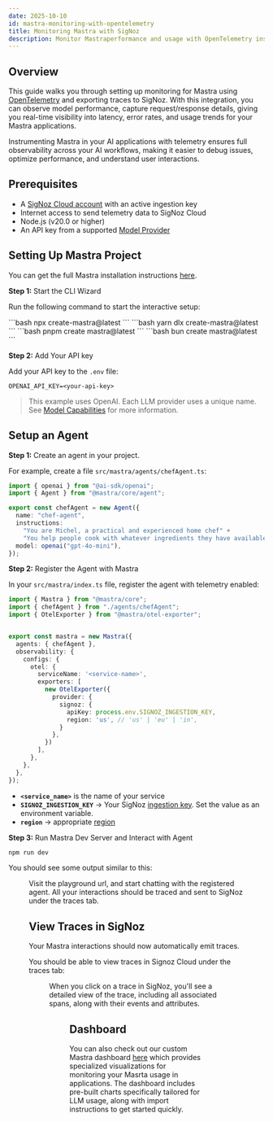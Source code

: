 ```yaml
---
date: 2025-10-10
id: mastra-monitoring-with-opentelemetry
title: Monitoring Mastra with SigNoz
description: Monitor Mastraperformance and usage with OpenTelemetry instrumentation and send traces to SigNoz
---
```


## Overview

This guide walks you through setting up monitoring for Mastra using [OpenTelemetry](https://opentelemetry.io/) and exporting traces to SigNoz. With this integration, you can observe model performance, capture request/response details, giving you real-time visibility into latency, error rates, and usage trends for your Mastra applications.

Instrumenting Mastra in your AI applications with telemetry ensures full observability across your AI workflows, making it easier to debug issues, optimize performance, and understand user interactions.

## Prerequisites

- A [SigNoz Cloud account](https://signoz.io/teams/) with an active ingestion key
- Internet access to send telemetry data to SigNoz Cloud
- Node.js (v20.0 or higher)
- An API key from a supported [Model Provider](https://mastra.ai/en/models/providers)

## Setting Up Mastra Project

You can get the full Mastra installation instructions [here](https://mastra.ai/en/docs/getting-started/installation).

**Step 1:** Start the CLI Wizard

Run the following command to start the interactive setup:

<Tabs>
<TabItem value="npm" label="npm" default>
```bash
npx create-mastra@latest
```
</TabItem>
<TabItem value="yarn" label="yarn" default>
```bash
yarn dlx create-mastra@latest
```
</TabItem>
<TabItem value="pnpm" label="pnpm" default>
```bash
pnpm create mastra@latest
```
</TabItem>
<TabItem value="bun" label="bun" default>
```bash
bun create mastra@latest
```
</TabItem>
</Tabs>

**Step 2:** Add Your API key

Add your API key to the `.env` file:

```
OPENAI_API_KEY=<your-api-key>
```
> This example uses OpenAI. Each LLM provider uses a unique name. See [Model Capabilities](https://mastra.ai/en/models) for more information.

## Setup an Agent

**Step 1:** Create an agent in your project.

For example, create a file `src/mastra/agents/chefAgent.ts`:

```typescript
import { openai } from "@ai-sdk/openai";
import { Agent } from "@mastra/core/agent";

export const chefAgent = new Agent({
  name: "chef-agent",
  instructions:
    "You are Michel, a practical and experienced home chef" +
    "You help people cook with whatever ingredients they have available.",
  model: openai("gpt-4o-mini"),
});
```

**Step 2:** Register the Agent with Mastra

In your `src/mastra/index.ts` file, register the agent with telemetry enabled:

```typescript
import { Mastra } from "@mastra/core";
import { chefAgent } from "./agents/chefAgent";
import { OtelExporter } from "@mastra/otel-exporter";


export const mastra = new Mastra({
  agents: { chefAgent },
  observability: {
    configs: {
      otel: {
        serviceName: '<service-name>',
        exporters: [
          new OtelExporter({
            provider: {
              signoz: {
                apiKey: process.env.SIGNOZ_INGESTION_KEY,
                region: 'us', // 'us' | 'eu' | 'in',
              }
            },
          })
        ],
      },
    },
  },
});
```
- **`<service_name>`** is the name of your service
- **`SIGNOZ_INGESTION_KEY`** → Your SigNoz [ingestion key](https://signoz.io/docs/ingestion/signoz-cloud/keys/). Set the value as an environment variable.
- **`region`** → appropriate [region](https://signoz.io/docs/ingestion/signoz-cloud/overview/#endpoint)


**Step 3:** Run Mastra Dev Server and Interact with Agent

```bash
npm run dev
```

You should see some output similar to this:

<Figure src="/img/docs/llm/mastra/terminal-output.webp" alt="Execution Output" caption="Output when running the Mastra Dev Server" />

Visit the playground url, and start chatting with the registered agent. All your interactions should be traced and sent to SigNoz under the traces tab.


## View Traces in SigNoz

Your Mastra interactions should now automatically emit traces.

You should be able to view traces in Signoz Cloud under the traces tab:

<Figure src="/img/docs/llm/mastra/mastra-traces.webp" alt="Mastra Trace View" caption="Mastra Trace View" />

When you click on a trace in SigNoz, you'll see a detailed view of the trace, including all associated spans, along with their events and attributes.

<Figure src="/img/docs/llm/mastra/mastra-detailed-traces.webp" alt="Mastra Detailed Trace View" caption="Mastra Detailed Trace View" />


## Dashboard

You can also check out our custom Mastra dashboard [here](https://signoz.io/docs/dashboards/dashboard-templates/mastra-dashboard/) which provides specialized visualizations for monitoring your Masrta usage in applications. The dashboard includes pre-built charts specifically tailored for LLM usage, along with import instructions to get started quickly.

<Figure src="/img/docs/llm/mastra/mastra-dashboard.webp" alt="Mastra Dashboard" caption="Mastra Dashboard Template" />